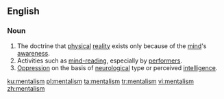 ==English==

===Noun===
{{wikipedia}}
{{en-noun|~}}

# The doctrine that [[physical]] [[reality]] exists only because of the [[mind]]'s [[awareness]].
# Activities such as [[mind-reading]], especially by [[performer]]s.
# [[oppression|Oppression]] on the basis of [[neurological]] type or perceived [[intelligence]].

[[ku:mentalism]]
[[pl:mentalism]]
[[ta:mentalism]]
[[tr:mentalism]]
[[vi:mentalism]]
[[zh:mentalism]]
